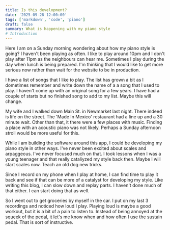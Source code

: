 ```yaml
---
title: Is this development?
date: '2025-09-28 12:00:00'
tags: ['markdown', 'code', 'piano']
draft: false
summary: What is happening with my piano style
# Introduction
---
```


Here I am on a Sunday morning wondering about how my piano style is going? I haven't been playing as often. I like to play around 10pm and I don't play after 11pm as the neighbours can hear me. Sometimes I play during the day when lunch is being prepared. I'm thinking that I would like to get more serious now rather than wait for the website to be in production.

I have a list of songs that I like to play. The list has grown a bit as I dometimes remember and write down the name of a a song that I used to play. I haven't come up with an original song for a few years. I have had a couple of starts but no finished song to add to my list. Maybe this will change.

My wife and I walked down Main St. in Newmarket last night. There indeed is life on the street. The 'Made In Mexico' restaurant had a line up and a 30 minute wait. Other than that, it there were a few places with music. Finding a place with an acoustic piano was not likely. Perhaps a Sunday afternoon stroll would be more useful for this.

While I am building the software around this app, I could be developing my piano style in other ways. I've never been excited about scales and arpaggeous. I've never focused much on that. I took lessons when I was a young teenager and that really cataliyzed my style back then. Maybe I will start scales now. Teach an old dog new tricks.

Since I record on my phone when I play at home, I can find time to play it back and see if that can be more of a catalyst for developing my style. Like writing this blog, I can slow down and replay parts. I haven't done much of that either. I can start doing that as well.

So I went out to get groceries by myself in the car. I put on my last 3 recordings and noticed how loud I play. Playing loud is maybe a good workout, but it is a bit of a pain to listen to. Instead of being annoyed at the squeek of the pedal, it let's me know when and how often I use the sustain pedal. That is sort of instructive.
